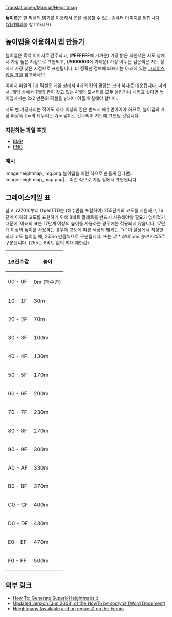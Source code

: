 [[Translation:en/Manual/Heightmap]]

'''높이맵'''은 한 픽셀의 밝기를 이용해서 맵을 생성할 수 있는 컴퓨터 이미지를 말합니다. ([https://www.wikipedia.org/wiki/Heightmap 위키백과]를 참고하세요).

==높이맵을 이용해서 맵 만들기==
높이맵은 흑백 이미지로 간주되고, ('''#FFFFFF'''에 가까운) 가장 밝은 하얀색은 지도 상에서 가장 높은 지점으로 표현되고, ('''#000000'''에 가까운) 가장 어두운 검은색은 지도 상에서 가장 낮은 지점으로 표현됩니다. 더 정확한 정보에 대해서는 아래에 있는 [[en/#그레이스케일 표|그레이스케일 표]]를 참고하세요.

이미지 파일의 1개 픽셀은 게임 상에서 4개의 칸이 맞닿는 코너 하나로 대응됩니다. 따라서, 게임 상에서 1개의 칸이 갖고 있는 4개의 모서리를 모두 올리거나 내리고 싶다면 높이맵에서는 2x2 만큼의 픽셀을 밝거나 어둡게 칠해야 합니다.

지도 맨 가장자리는 적어도 하나 이상의 칸은 반드시 해수면이어야 하므로, 높이맵의 가장 바깥쪽 1px의 테두리는 2px 넓이로 간주되어 지도에 표현될 것입니다.

===지원하는 파일 포맷===
* [https://www.wikipedia.org/wiki/Bitmap_Image BMP]
* [https://www.wikipedia.org/wiki/PNG PNG]

===예시===
<gallery>
Image:heightmap_img.png|높이맵을 이런 식으로 만들게 된다면...
Image:heightmap_map.png|... 이런 식으로 게임 상에서 표현됩니다.
</gallery>

==그레이스케일 표==

참고: r27010부터 OpenTTD는 (해수면을 포함하여) 255단계의 고도를 지원하고, 16단계 이하의 고도를 표현하기 위해 8비트 팔레트를 반드시 사용해야할 필요가 없어졌기 때문에, 아래의 표는 17단계 이상의 높이를 사용하는 경우에는 적용되지 않습니다.
17단계 이상의 높이를 사용하는 경우에 고도에 따른 색상의 범위는, "n"이 설정에서 지정한 최대 고도 높이일 때, 255/n 만큼씩으로 구분됩니다. 또는 ''값 * 최대 고도 높이 / 255''로 구분됩니다. (255는 8비트 값의 최대 제한값)...

{|
! 16진수값
! 높이
|-
| 00 - 0F
| 0m (해수면)
|-
| 10 - 1F
| 30m
|-
| 20 - 2F
| 70m
|-
| 30 - 3F
| 100m
|-
| 40 - 4F
| 130m
|-
| 50 - 5F
| 170m
|-
| 60 - 6F
| 200m
|-
| 70 - 7F
| 230m
|-
| 80 - 8F
| 270m
|-
| 90 - 9F
| 300m
|-
| A0 - AF
| 330m
|-
| B0 - BF
| 370m
|-
| C0 - CF
| 400m
|-
| D0 - DF
| 430m
|-
| E0 - EF
| 470m
|-
| F0 - FF
| 500m
|}

==외부 링크==
*[http://www.tt-forums.net/viewtopic.php?t=27052 How To: Generate Superb Heightmaps :)]
*[http://www.tt-forums.net/download/file.php?id=92633 Updated version (Jun 2008) of the HowTo by sootynz (Word Document)]
*[http://www.tt-forums.net/viewtopic.php?t=29323 Heightmaps (available and on request) on the Forum]